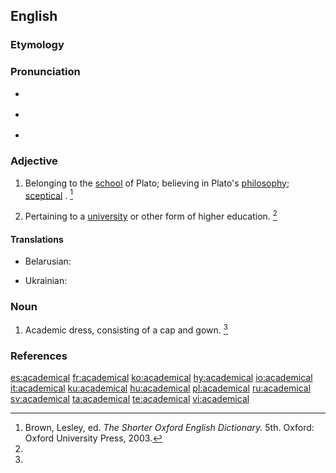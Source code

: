 ==English==

===Etymology===
{{suffix|academic|al|t2=related to|lang=en}}

===Pronunciation===
* {{a|RP}} {{IPA|/ˌæk.əˈdɛm.ɪ.kl̩/|lang=en}}
* {{a|US}} {{IPA|/ˌæk.əˈdɛm.ɪ.kl̩/|lang=en}}
* {{rhymes|ɛmɪkəl|lang=en}}

===Adjective===
{{head|en|adjective}}
# {{context|rare|lang=en}} Belonging to the [[school]] of Plato; believing in Plato's [[philosophy]]; [[sceptical]] <!-- ??? But Plato was no skeptic -->. {{defdate|First attested in the late 16th century.}}<ref name=SOED>Brown, Lesley, ed. ''The Shorter Oxford English Dictionary.'' 5th. Oxford: Oxford University Press, 2003.</ref>
# Pertaining to a [[university]] or other form of higher education. {{defdate|First attested in the late 16th century.}}<ref name=SOED/>

====Translations====
{{trans-top|Pertaining to a university or other form of higher education}}
* Belarusian: {{t|be|акадэмі́чны|m|sc=Cyrl}}
{{trans-mid}}
* Ukrainian: {{t+|uk|академі́чний|m|sc=Cyrl}}
{{trans-bottom}}

===Noun===
{{en-noun}}

# {{context|pluralonly|lang=en}} Academic dress, consisting of a cap and gown. {{defdate|First attested in the early 19th century.}}<ref name=SOED/>

===References===
<references/>

[[es:academical]]
[[fr:academical]]
[[ko:academical]]
[[hy:academical]]
[[io:academical]]
[[it:academical]]
[[ku:academical]]
[[hu:academical]]
[[pl:academical]]
[[ru:academical]]
[[sv:academical]]
[[ta:academical]]
[[te:academical]]
[[vi:academical]]